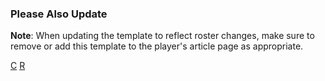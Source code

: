 {{Navbox
|name=克里夫蘭守護者隊當前登錄名單
|title=[[克里夫蘭守護者|<span style="color:white;">克里夫蘭守護者</span>]] 當前名單
|listclass = hlist
|state = {{{state|autocollapse}}}
|groupstyle=background:#E31937; color:white; border:2px solid #002B5C;
|titlestyle=background:#002B5C; color:white; border:2px solid #E31937;

|group1=活躍名單
|list1=
* 0 {{link-en|安德列斯·席曼尼茲|Andrés Giménez}}
* 1 {{link-en|艾梅德·羅薩里奧|Amed Rosario}}
* 4 [[桑迪·里昂]]
* 6 [[歐文·米勒]]
* 7 {{link-en|邁爾斯·史特勞|Myles Straw}}
* 9 {{link-en|瑞奇·帕拉休斯|Richie Palacios}}
* 11 [[荷西·拉米瑞茲]]
* 12 {{link-en|路克·麥利|Luke Maile}}
* 22 {{link-en|喬許·奈勒|Josh Naylor}}
* 24 {{link-en|崔斯頓·麥肯齊|Triston McKenzie}}
* 26 {{link-en|安東尼·高斯|Anthony Gose}}
* 27 {{link-en|布萊恩·蕭爾|Bryan Shaw (baseball)}}
* 28 {{link-en|厄尼·克萊門特|Ernie Clement}}
* 31 {{link-en|山姆·亨吉斯|Sam Hentges}}
* 32 {{link-en|法蘭米爾·雷耶斯|Franmil Reyes}}
* 34 [[扎克·普萊薩]]
* 37 {{link-en|崔佛·史提凡|Trevor Stephan}}
* 38 [[史蒂文·關]]
* 39 {{link-en|奧斯卡·岡薩雷茲|Oscar González (baseball)}}
* 43 {{link-en|亞倫·席瓦利|Aaron Civale}}
* 47 {{link-en|卡爾·庫安崔爾|Cal Quantrill}}
* 48 {{link-en|伊曼紐·克拉塞|Emmanuel Clase}}
* 49 {{link-en|伊萊·摩根|Eli Morgan}}
* 57 [[沙恩·比柏]]
* 58 {{link-en|安東尼·卡斯楚|Anthony Castro (baseball)}}
* 62 {{link-en|恩耶爾·迪洛斯·桑托斯|Enyel De Los Santos}}

|group2=不活躍名單
|list2=
* 8 {{link-en|蓋比瑞爾·阿里亞斯|Gabriel Arias (shortstop)}}
* 10 {{link-en|布萊恩·拉法斯提達|Bryan Lavastida}}
* 45 {{link-en|康納·皮爾金頓|Konnor Pilkington}}
* 52 {{link-en|尼克·桑德林|Nick Sandlin}}
* 54 {{link-en|尤漢·拉米瑞茲|Yohan Ramírez}}
* 59 {{link-en|柯克·麥卡蒂|Kirk McCarty}}
* 76 {{link-en|喬治·瓦雷拉|George Valera}}
* 95 {{link-en|諾蘭·瓊斯|Nolan Jones}}

|group3=傷兵名單
|list3=
* 17 {{link-en|奧斯汀·海吉斯|Austin Hedges}}
* 99 {{link-en|詹姆斯·卡林查克|James Karinchak}}

|group4=請假名單
|list4=


|group5=教練團
|list5=
* 總教練 77 [[特里·弗蘭克納]]
* 一壘/接捕教練 15 {{link-en|小山迪·阿勒瑪|Sandy Alomar, Jr.}}
* 三壘/內野教練 16 {{link-en|麥克·薩博|Mike Sarbaugh}}
* 板凳教練/代理總教練 33 [[德馬羅·黑爾]]
* 投手教練 51 {{link-en|卡爾·威利斯|Carl Willis}}
* 助理投手教練 60 {{link-en|維克·羅德里奎茲|Vic Rodriguez}}
* 打擊教練 13 {{link-en|克里斯·瓦萊卡|Chris Valaika}}
* 助理打擊教練 86 {{link-en|喬·托雷斯|Joe Torres (baseball)}}
* 牛棚教練 85 {{link-en|布萊恩·史威尼|Brian Sweeney}}
* 重播協調員 87 {{link-en|麥克·巴內特|Mike Barnett (baseball)}}
* 助理教練 97 {{link-en|凱爾·哈德森|Kyle Hudson}}
* 打擊分析員 96 賈斯汀·杜爾
* 牛棚捕手/助理 64 亞曼多·卡馬卡羅
* 牛棚捕手/助理 82 瑞奇·帕西昂

}}<noinclude>
===Please Also Update===
{{tl|Cleveland Guardians roster}}

{{collapsible option}}

'''Note''': When updating the template to reflect roster changes, make sure to remove or add this template to the player's article page as appropriate.
{{Roster maintenance|update source=http://mlb.mlb.com/team/roster_40man.jsp?c_id=cle}}

[[Category:美國職棒大聯盟球隊當前球員名單模板|C]]
[[Category:克里夫蘭守護者|R]]
</noinclude>